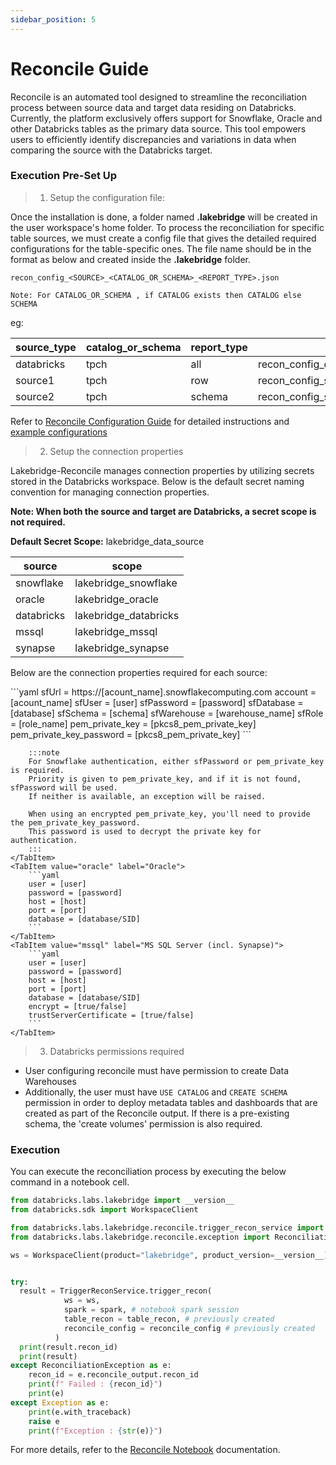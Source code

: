 ```yaml
---
sidebar_position: 5
---
```


# Reconcile Guide

Reconcile is an automated tool designed to streamline the reconciliation process between source data and target data
residing on Databricks. Currently, the platform exclusively offers support for Snowflake, Oracle and other Databricks
tables as the primary data source. This tool empowers users to efficiently identify discrepancies and variations in data
when comparing the source with the Databricks target.


### Execution Pre-Set Up
>1. Setup the configuration file:

Once the installation is done, a folder named **.lakebridge** will be created in the user workspace's home folder.
To process the reconciliation for specific table sources, we must create a config file that gives the detailed required configurations for the table-specific ones.
The file name should be in the format as below and created inside the **.lakebridge** folder.
```
recon_config_<SOURCE>_<CATALOG_OR_SCHEMA>_<REPORT_TYPE>.json

Note: For CATALOG_OR_SCHEMA , if CATALOG exists then CATALOG else SCHEMA
```

eg:

| source_type | catalog_or_schema | report_type | file_name                             |
|-------------|-------------------|-------------|---------------------------------------|
| databricks  | tpch              | all         | recon_config_databricks_tpch_all.json |
| source1     | tpch              | row         | recon_config_source1_tpch_row.json    |
| source2     | tpch              | schema      | recon_config_source2_tpch_schema.json |


Refer to [Reconcile Configuration Guide](reconcile_configuration) for detailed instructions and [example configurations](example_config)

> 2. Setup the connection properties

Lakebridge-Reconcile manages connection properties by utilizing secrets stored in the Databricks workspace.
Below is the default secret naming convention for managing connection properties.

**Note: When both the source and target are Databricks, a secret scope is not required.**

**Default Secret Scope:** lakebridge_data_source

| source        | scope                 |
|---------------|-----------------------|
| snowflake     | lakebridge_snowflake  |
| oracle        | lakebridge_oracle     |
| databricks    | lakebridge_databricks |
| mssql         | lakebridge_mssql      |
| synapse       | lakebridge_synapse    |

Below are the connection properties required for each source:

<Tabs>
    <TabItem value="snowflake" label="Snowflake">
        ```yaml
        sfUrl = https://[acount_name].snowflakecomputing.com
        account = [acount_name]
        sfUser = [user]
        sfPassword = [password]
        sfDatabase = [database]
        sfSchema = [schema]
        sfWarehouse = [warehouse_name]
        sfRole = [role_name]
        pem_private_key = [pkcs8_pem_private_key]
        pem_private_key_password = [pkcs8_pem_private_key]
        ```

        :::note
        For Snowflake authentication, either sfPassword or pem_private_key is required.
        Priority is given to pem_private_key, and if it is not found, sfPassword will be used.
        If neither is available, an exception will be raised.

        When using an encrypted pem_private_key, you'll need to provide the pem_private_key_password.
        This password is used to decrypt the private key for authentication.
        :::
    </TabItem>
    <TabItem value="oracle" label="Oracle">
        ```yaml
        user = [user]
        password = [password]
        host = [host]
        port = [port]
        database = [database/SID]
        ```
    </TabItem>
    <TabItem value="mssql" label="MS SQL Server (incl. Synapse)">
        ```yaml
        user = [user]
        password = [password]
        host = [host]
        port = [port]
        database = [database/SID]
        encrypt = [true/false]
        trustServerCertificate = [true/false]
        ```
    </TabItem>
</Tabs>

>3. Databricks permissions required

- User configuring reconcile must have permission to create Data Warehouses
- Additionally, the user must have `USE CATALOG` and `CREATE SCHEMA` permission in order to deploy metadata tables and
dashboards that are created as part of the Reconcile output. If there is a pre-existing schema, the 'create volumes' permission is also required.


### Execution
You can execute the reconciliation process by executing the below command in a notebook cell.


``` python
from databricks.labs.lakebridge import __version__
from databricks.sdk import WorkspaceClient

from databricks.labs.lakebridge.reconcile.trigger_recon_service import TriggerReconService
from databricks.labs.lakebridge.reconcile.exception import ReconciliationException

ws = WorkspaceClient(product="lakebridge", product_version=__version__)


try:
  result = TriggerReconService.trigger_recon(
            ws = ws,
            spark = spark, # notebook spark session
            table_recon = table_recon, # previously created
            reconcile_config = reconcile_config # previously created
          )
  print(result.recon_id)
  print(result)
except ReconciliationException as e:
    recon_id = e.reconcile_output.recon_id
    print(f" Failed : {recon_id}")
    print(e)
except Exception as e:
    print(e.with_traceback)
    raise e
    print(f"Exception : {str(e)}")
```

For more details, refer to the [Reconcile Notebook](recon_notebook.mdx) documentation.
